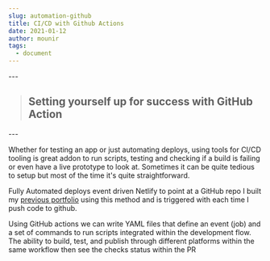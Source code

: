 ```yaml
---
slug: automation-github
title: CI/CD with Github Actions
date: 2021-01-12
author: mounir
tags:
  - document
---
```


\---

> ## Setting yourself up for success with GitHub Action

\---

Whether for testing an app or just automating deploys, using tools for CI/CD tooling is great addon to run scripts, testing and checking if a build is failing or even have a live prototype to look at. Sometimes it can be quite tedious to setup but most of the time it's quite straightforward.

Fully Automated deploys event driven Netlify to point at a GitHub repo I built my [previous portfolio](https://github.com/bnmounir/portfolio_3) using this method and is triggered with each time I push code to github.

Using GitHub actions we can write YAML files that define an event (job) and a set of commands to run scripts integrated within the development flow. The ability to build, test, and publish through different platforms within the same workflow then see the checks status within the PR
